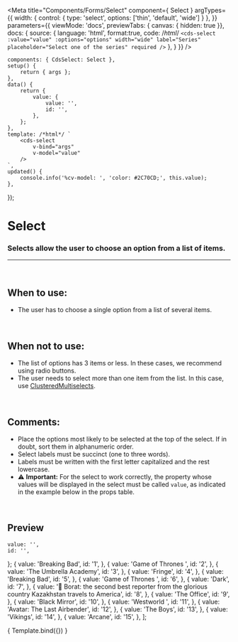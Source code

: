 
<Meta
	title="Components/Forms/Select"
	component={ Select }
	argTypes={{
		width: { 
			control: { 
				type: 'select',
				options: ['thin', 'default', 'wide']
			}
		},
	}}
	parameters={{
		viewMode: 'docs',
		previewTabs: { canvas: { hidden: true }},
		docs: {
			source: {
				language: 'html',
				format:true,
				code: /*html*/ 
`<cds-select
	:value="value"
	:options="options"
	width="wide"
	label="Series"
	placeholder="Select one of the series"
	required
/>`
			},
		}
	}}
/>

	components: { CdsSelect: Select },
	setup() {
		return { args };
	},
	data() {
		return {
			value: {
				value: '',
				id: '',
			},
		};
	},
	template: /*html*/ `
		<cds-select
			v-bind="args" 
			v-model="value"
		/>
	`,
	updated() {
		console.info('%cv-model: ', 'color: #2C70CD;', this.value);
	},
});

# Select

### Selects allow the user to choose an option from a list of items.
---
<br />

## When to use:
- The user has to choose a single option from a list of several items.


<br />

## When not to use:
- The list of options has 3 items or less. In these cases, we recommend using radio buttons.
- The user needs to select more than one item from the list. In this case, use <a href="https://sysvale.github.io/cuida/?path=/docs/componentes-forms-clusteredmultiselect--clustered-multiselect">ClusteredMultiselects</a>.

<br />

## Comments:
- Place the options most likely to be selected at the top of the select. If in doubt, sort them in alphanumeric order.
- Select labels must be succinct (one to three words).
- Labels must be written with the first letter capitalized and the rest lowercase.
- ⚠️ **Important:** For the select to work correctly, the property whose values ​​will be displayed in the select must be called `value`, as indicated in the example below in the props table.

<br />

## Preview

	value: '',
	id: '',
};
	{
		value: 'Breaking Bad',
		id: '1',
	},
	{
		value: 'Game of Thrones ',
		id: '2',
	},
	{
		value: 'The Umbrella Academy',
		id: '3',
	},
	{
		value: 'Fringe',
		id: '4',
	},
	{
		value: 'Breaking Bad',
		id: '5',
	},
	{
		value: 'Game of Thrones ',
		id: '6',
	},
	{
		value: 'Dark',
		id: '7',
	},
	{
		value: '👀 Borat: the second best reporter from the glorious country Kazakhstan travels to America',
		id: '8',
	},
	{
		value: 'The Office',
		id: '9',
	},
	{
		value: 'Black Mirror',
		id: '10',
	},
	{
		value: 'Westworld ',
		id: '11',
	},
	{
		value: 'Avatar: The Last Airbender',
		id: '12',
	},
	{
		value: 'The Boys',
		id: '13',
	},
	{
		value: 'Vikings',
		id: '14',
	},
	{
		value: 'Arcane',
		id: '15',
	},
];


<Canvas>
	<Story
		name="Select"
		args={{
			options,
			width: 'wide',
			id: "idzera",
			label: 'Series',
			placeholder: 'Select one of the series',
			required: true,
		}}
	>
		{ Template.bind({}) }
	</Story>
</Canvas>

<ArgsTable story="Select" />
